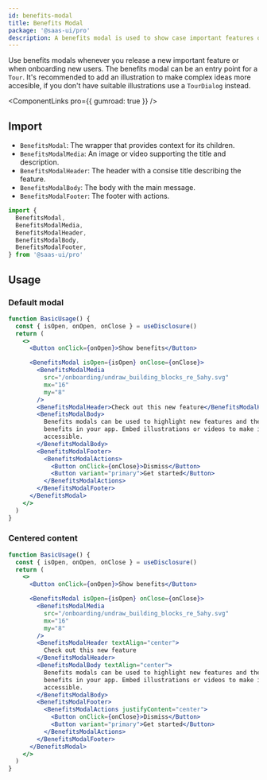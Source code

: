 ```yaml
---
id: benefits-modal
title: Benefits Modal
package: '@saas-ui/pro'
description: A benefits modal is used to show case important features or product updates.
---
```


Use benefits modals whenever you release a new important feature or when onboarding new users. The benefits modal can be an entry point for a `Tour`.
It's recommended to add an illustration to make complex ideas more accesible, if you don't have suitable illustrations use a `TourDialog` instead.

<ComponentLinks pro={{ gumroad: true }} />

## Import

- `BenefitsModal`: The wrapper that provides context for its children.
- `BenefitsModalMedia`: An image or video supporting the title and description.
- `BenefitsModalHeader`: The header with a consise title describing the feature.
- `BenefitsModalBody`: The body with the main message.
- `BenefitsModalFooter`: The footer with actions.

```js
import {
  BenefitsModal,
  BenefitsModalMedia,
  BenefitsModalHeader,
  BenefitsModalBody,
  BenefitsModalFooter,
} from '@saas-ui/pro'
```

## Usage

### Default modal

```jsx
function BasicUsage() {
  const { isOpen, onOpen, onClose } = useDisclosure()
  return (
    <>
      <Button onClick={onOpen}>Show benefits</Button>

      <BenefitsModal isOpen={isOpen} onClose={onClose}>
        <BenefitsModalMedia
          src="/onboarding/undraw_building_blocks_re_5ahy.svg"
          mx="16"
          my="8"
        />
        <BenefitsModalHeader>Check out this new feature</BenefitsModalHeader>
        <BenefitsModalBody>
          Benefits modals can be used to highlight new features and their
          benefits in your app. Embed illustrations or videos to make ideas more
          accessible.
        </BenefitsModalBody>
        <BenefitsModalFooter>
          <BenefitsModalActions>
            <Button onClick={onClose}>Dismiss</Button>
            <Button variant="primary">Get started</Button>
          </BenefitsModalActions>
        </BenefitsModalFooter>
      </BenefitsModal>
    </>
  )
}
```

### Centered content

```jsx
function BasicUsage() {
  const { isOpen, onOpen, onClose } = useDisclosure()
  return (
    <>
      <Button onClick={onOpen}>Show benefits</Button>

      <BenefitsModal isOpen={isOpen} onClose={onClose}>
        <BenefitsModalMedia
          src="/onboarding/undraw_building_blocks_re_5ahy.svg"
          mx="16"
          my="8"
        />
        <BenefitsModalHeader textAlign="center">
          Check out this new feature
        </BenefitsModalHeader>
        <BenefitsModalBody textAlign="center">
          Benefits modals can be used to highlight new features and their
          benefits in your app. Embed illustrations or videos to make ideas more
          accessible.
        </BenefitsModalBody>
        <BenefitsModalFooter>
          <BenefitsModalActions justifyContent="center">
            <Button onClick={onClose}>Dismiss</Button>
            <Button variant="primary">Get started</Button>
          </BenefitsModalActions>
        </BenefitsModalFooter>
      </BenefitsModal>
    </>
  )
}
```
